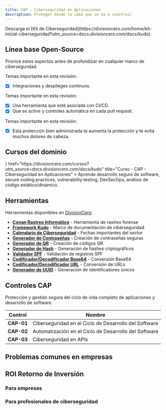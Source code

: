 ```yaml
---
title: CAP - Ciberseguridad en Aplicaciones
description: Proteger desde la idea que se va a construir
---
```



<Callout title="Quieres aprender más?">
  Descarga el [Kit de Ciberseguridad](https://divisioncero.com/home/kit-inicial-ciberseguridad?utm_source=docs.divisioncero.com/docs/kudo).
</Callout>


## Línea base Open-Source

Priorice estos aspectos antes de profundizar en cualquier marco de ciberseguridad.

<Accordions type="single">
  <Accordion title="1. Implementación de workflow CI/CD, protección de ramas y codeowners.">
  
  Temas importante en esta revisión:

  - [X] Integraciones y desplieges continuos.
  
  </Accordion>
</Accordions>

<Accordions type="single">
  <Accordion title="2. Análisis estático de vulnerabilidades bloqueantes automático.">
  
  Temas importante en esta revisión:

  - [X] Una herramienta que esté asociada con CI/CD.
  - [X] Que se active y controles automática en cada pull request.
  
  </Accordion>
</Accordions>

<Accordions type="single">
  <Accordion title="3. Activación de proxy con controles de seguridad como por ejemplo Cloudflare.">
  
  Temas importante en esta revisión:

  - [X] Esta protección bien administrada te aumenta la protección y te evita muchos dolores de cabeza.
  
  </Accordion>
</Accordions>


## Cursos del dominio

<Cards>
  <Card
    icon={<GraduationCap />}
    href="https://divisioncero.com/cursos?utm_source=docs.divisioncero.com/docs/kudo"
    title="Curso - CAP - Ciberseguridad en Aplicaciones"
  >
    Aprende desarrollo seguro de software, secure coding practices, vulnerability testing, DevSecOps, análisis de código estático/dinámico.
  </Card>
</Cards>


## Herramientas

Herramientas disponibles en [DivisionCero](https://divisioncero.com/herramientas?utm_source=docs.divisioncero.com/docs/kudo):

- **[Conan Rastreo Informático](https://divisioncero.com/home/conan)** - Herramienta de rastreo forense
- **[Framework Kudo](https://docs.divisioncero.com)** - Marco de documentación de ciberseguridad
- **[Calendario de Ciberseguridad](https://divisioncero.com/herramientas/calendario-ciberseguridad)** - Fechas importantes del sector
- **[Generador de Contraseñas](https://divisioncero.com/herramientas/generador-contrasenas)** - Creación de contraseñas seguras
- **[Generador de QR](https://divisioncero.com/herramientas/generador-qr)** - Creación de códigos QR
- **[Generador de Hash](https://divisioncero.com/herramientas/generador-hash)** - Generación de hashes criptográficos
- **[Validador SPF](https://divisioncero.com/herramientas/validador-spf)** - Validación de registros SPF
- **[Codificador/Decodificador Base64](https://divisioncero.com/herramientas/codificador-base64)** - Conversión Base64
- **[Codificador/Decodificador URL](https://divisioncero.com/herramientas/codificador-url)** - Conversión de URLs
- **[Generador de UUID](https://divisioncero.com/herramientas/generador-uuid)** - Generación de identificadores únicos


## Controles CAP

Protección y gestión segura del ciclo de vida completo de aplicaciones y desarrollo de software.

<Accordions>
<Accordion title="3 Controles CAP">

| Control | Nombre |
|---------|--------|
| **CAP-01** | Ciberseguridad en el Ciclo de Desarrollo del Software |
| **CAP-02** | Automatización en el Ciclo de Desarrollo del Software |
| **CAP-03** | Ciberseguridad en APIs |

</Accordion>
</Accordions>

## Problemas comunes en empresas

<Callout title="Priorización ciegamente en sacar nuevas features y desconocimiento total de los riesgos o vulnerabilidades." type="warning"></Callout>
<Callout title="Equipo de desarrollo sin skills de seguridad en el ciclo de desarrollo del software." type="warning"></Callout>
<Callout title="No tener visibilidad de la cadena de suministro del software." type="warning"></Callout>


## ROI Retorno de Inversión

### Para empresas

<Callout title="Mayor tranquilidad en cada salida a producción."></Callout>
<Callout title="Menos consumo de cómputo, optimización presupuestal."></Callout>
<Callout title="Remover complejidad a los equipos de desarrollo."></Callout>

### Para profesionales de ciberseguridad

<Callout title="Identificación de vulnerabilidades SAST y DAST." type="success"></Callout>
<Callout title="Automatizar controles de seguridad en el ciclo de desarrollo del software." type="success"></Callout>
<Callout title="Proteger los controles de seguridad en la creación de software." type="success"></Callout>